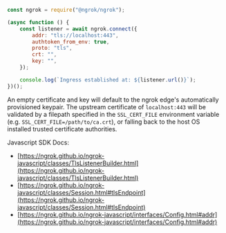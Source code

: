 ```jsx
const ngrok = require("@ngrok/ngrok");

(async function () {
	const listener = await ngrok.connect({
		addr: "tls://localhost:443",
		authtoken_from_env: true,
		proto: "tls",
		crt: "",
		key: "",
	});

	console.log(`Ingress established at: ${listener.url()}`);
})();
```

An empty certificate and key will default to the ngrok edge's automatically provisioned keypair. The upstream certificate of `localhost:443` will be validated by a filepath specified in the `SSL_CERT_FILE` environment variable (e.g. `SSL_CERT_FILE=/path/to/ca.crt`), or falling back to the host OS installed trusted certificate authorities.

Javascript SDK Docs:

- [https://ngrok.github.io/ngrok-javascript/classes/TlsListenerBuilder.html](https://ngrok.github.io/ngrok-javascript/classes/TlsListenerBuilder.html)
- [https://ngrok.github.io/ngrok-javascript/classes/Session.html#tlsEndpoint](https://ngrok.github.io/ngrok-javascript/classes/Session.html#tlsEndpoint)
- [https://ngrok.github.io/ngrok-javascript/interfaces/Config.html#addr](https://ngrok.github.io/ngrok-javascript/interfaces/Config.html#addr)

